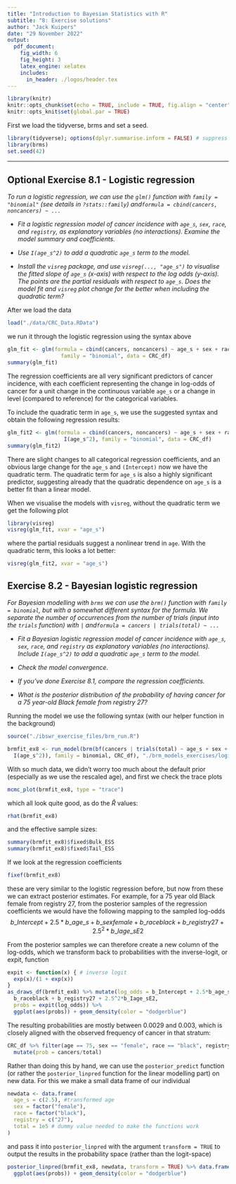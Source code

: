 ```yaml
---
title: "Introduction to Bayesian Statistics with R"
subtitle: "8: Exercise solutions"
author: "Jack Kuipers"
date: "29 November 2022"
output:
  pdf_document:
    fig_width: 6
    fig_height: 3
    latex_engine: xelatex
    includes:
      in_header: ./logos/header.tex
---
```


```r
library(knitr)
knitr::opts_chunk$set(echo = TRUE, include = TRUE, fig.align = "center")
knitr::opts_knit$set(global.par = TRUE)
```

First we load the tidyverse, brms and set a seed.

```r
library(tidyverse); options(dplyr.summarise.inform = FALSE) # suppress summarise warnings
library(brms)
set.seed(42)
```


---

## Optional Exercise 8.1 - Logistic regression

*To run a logistic regression, we can use the `glm()` function with `family = "binomial"` (see details in `?stats::family`) and\newline`formula = cbind(cancers, noncancers) ~ ...`*

* *Fit a logistic regression model of cancer incidence with `age_s`, `sex`, `race`, and `registry`, as explanatory variables (no interactions). Examine the model summary and coefficients.*

* *Use `I(age_s^2)` to add a quadratic `age_s` term to the model.*

* *Install the `visreg` package, and use `visreg(..., "age_s")` to visualise the fitted slope of `age_s` ($x$-axis) with respect to the log odds ($y$-axis). The points are the partial residuals with respect to `age_s`. Does the model fit and `visreg` plot change for the better when including the quadratic term?*

After we load the data

```r
load("./data/CRC_Data.RData")
```

we run it through the logistic regression using the syntax above

```r
glm_fit <- glm(formula = cbind(cancers, noncancers) ~ age_s + sex + race + registry,
                 family = "binomial", data = CRC_df)
summary(glm_fit)
```

The regression coefficients are all very significant predictors of cancer incidence, with each coefficient representing the change in log-odds of cancer for a unit change in the continuous variable `age_s` or a change in level (compared to reference) for the categorical variables.

To include the quadratic term in `age_s`, we use the suggested syntax and obtain the following regression results:

```r
glm_fit2 <- glm(formula = cbind(cancers, noncancers) ~ age_s + sex + race + registry + 
                  I(age_s^2), family = "binomial", data = CRC_df)
summary(glm_fit2)
```

There are slight changes to all categorical regression coefficients, and an obvious large change for the `age_s` and `(Intercept)` now we have the quadratic term. The quadratic term for `age_s` is also a highly significant predictor, suggesting already that the quadratic dependence on `age_s` is a better fit than a linear model.

When we visualise the models with `visreg`, without the quadratic term we get the following plot

```r
library(visreg)
visreg(glm_fit, xvar = "age_s")
```

where the partial residuals suggest a nonlinear trend in `age`. With the quadratic term, this looks a lot better:

```r
visreg(glm_fit2, xvar = "age_s")
```


## Exercise 8.2 - Bayesian logistic regression

*For Bayesian modelling with `brms` we can use the `brm()` function with `family = binomial`, but with a somewhat different syntax for the formula. We separate the number of occurrences from the number of trials (input into the `trials` function) with `|` and\newline`formula = cancers | trials(total) ~ ...`*

* *Fit a Bayesian logistic regression model of cancer incidence with `age_s`, `sex`, `race`, and `registry` as explanatory variables (no interactions). Include `I(age_s^2)` to add a quadratic `age_s` term to the model.*

* *Check the model convergence.*

* *If you've done Exercise 8.1, compare the regression coefficients.*

* *What is the posterior distribution of the probability of having cancer for a 75 year-old Black female from registry 27?*

Running the model we use the following syntax (with our helper function in the background)

```r
source("./ibswr_exercise_files/brm_run.R")
```

```r
brmfit_ex8 <- run_model(brm(bf(cancers | trials(total) ~ age_s + sex + race + registry + 
  I(age_s^2)), family = binomial, CRC_df), "./brm_models_exercises/logistic_ex8")
```

With so much data, we didn't worry too much about the default prior (especially as we use the rescaled age), and first we check the trace plots

```r
mcmc_plot(brmfit_ex8, type = "trace")
```

which all look quite good, as do the $\hat{R}$ values:

```r
rhat(brmfit_ex8)
```

and the effective sample sizes:

```r
summary(brmfit_ex8)$fixed$Bulk_ESS
summary(brmfit_ex8)$fixed$Tail_ESS
```

If we look at the regression coefficients

```r
fixef(brmfit_ex8)
```

these are very similar to the logistic regression before, but now from these we can extract posterior estimates. For example, for a 75 year old Black female from registry 27, from the posterior samples of the regression coefficients we would have the following mapping to the sampled log-odds
$$ b\_Intercept + 2.5*b\_age\_s + b\_sexfemale + b\_raceblack + b\_registry27 + 2.5^2*b\_Iage\_sE2 $$

From the posterior samples we can therefore create a new column of the log-odds, which we transform back to probabilities with the inverse-logit, or expit, function

```r
expit <- function(x) { # inverse logit
  exp(x)/(1 + exp(x))
}
as_draws_df(brmfit_ex8) %>% mutate(log_odds = b_Intercept + 2.5*b_age_s + b_sexfemale + 
  b_raceblack + b_registry27 + 2.5^2*b_Iage_sE2,
  probs = expit(log_odds)) %>%
  ggplot(aes(probs)) + geom_density(color = "dodgerblue")
```

The resulting probabilities are mostly between 0.0029 and 0.003, which is closely aligned with the observed frequency of cancer in that stratum:

```r
CRC_df %>% filter(age == 75, sex == "female", race == "black", registry == 27) %>%
  mutate(prob = cancers/total)
```

Rather than doing this by hand, we can use the `posterior_predict` function (or rather the `posterior_linpred` function for the linear modelling part) on new data. For this we make a small data frame of our individual 

```r
newdata <- data.frame(
  age_s = c(2.5), #transformed age
  sex = factor("female"),
  race = factor("black"),
  registry = c("27"),
  total = 1e5 # dummy value needed to make the functions work
)
```

and pass it into `posterior_linpred` with the argument `transform = TRUE` to output the results in the probability space (rather than the logit-space)

```r
posterior_linpred(brmfit_ex8, newdata, transform = TRUE) %>% data.frame(probs = .) %>% 
  ggplot(aes(probs)) + geom_density(color = "dodgerblue")
```

